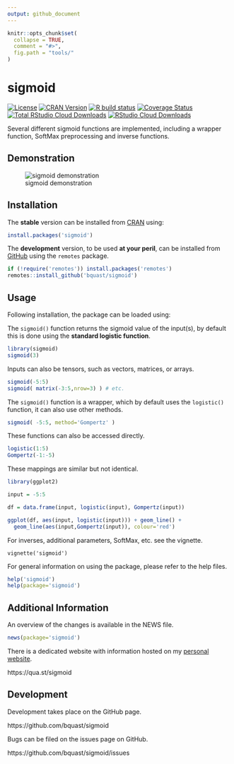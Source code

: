 ```yaml
---
output: github_document
---
```


<!-- README.md is generated from README.Rmd. Please edit that file -->

```r
knitr::opts_chunk$set(
  collapse = TRUE,
  comment = "#>",
  fig.path = "tools/"
)
```

sigmoid
=======
[![License](https://img.shields.io/badge/license-GPLv3-brightgreen.svg)](https://www.gnu.org/licenses/gpl-3.0.html)
[![CRAN Version](https://www.r-pkg.org/badges/version/sigmoid)](https://cran.r-project.org/package=sigmoid)
[![R build status](https://github.com/bquast/sigmoid/workflows/R-CMD-check/badge.svg)](https://github.com/bquast/sigmoid/actions?workflow=R-CMD-check)
[![Coverage Status](https://img.shields.io/codecov/c/github/bquast/sigmoid/master.svg)](https://about.codecov.io/bquast/sigmoid/sigmoid?branch=master)
[![Total RStudio Cloud Downloads](https://cranlogs.r-pkg.org/badges/grand-total/sigmoid?color=brightgreen)](https://cran.r-project.org/package=sigmoid)
[![RStudio Cloud Downloads](https://cranlogs.r-pkg.org/badges/sigmoid?color=brightgreen)](https://cran.r-project.org/package=sigmoid)

Several different sigmoid functions are implemented, including a wrapper function, SoftMax preprocessing and inverse functions.

Demonstration
---------------
![sigmoid demonstration](https://github.com/bquast/R-demo-GIFs/blob/master/sigmoid.gif)

Installation
------------
The **stable** version can be installed from [CRAN](https://cran.r-project.org/package=sigmoid) using:

```r
install.packages('sigmoid')
```

The **development** version, to be used **at your peril**, can be installed from [GitHub](https://github.com/bquast/sigmoid) using the `remotes` package.

```r
if (!require('remotes')) install.packages('remotes')
remotes::install_github('bquast/sigmoid')
```


Usage
-------------

Following installation, the package can be loaded using:

The `sigmoid()` function returns the sigmoid value of the input(s), by default this is done using the **standard logistic function**.

```r
library(sigmoid)
sigmoid(3)
```

Inputs can also be tensors, such as vectors, matrices, or arrays.

```r
sigmoid(-5:5)
sigmoid( matrix(-3:5,nrow=3) ) # etc.
```

The `sigmoid()` function is a wrapper, which by default uses the `logistic()` function, it can also use other methods.

```r
sigmoid( -5:5, method='Gompertz' )
```

These functions can also be accessed directly.

```r
logistic(1:5)
Gompertz(-1:-5)
```

These mappings are similar but not identical.

```r
library(ggplot2)

input = -5:5

df = data.frame(input, logistic(input), Gompertz(input))

ggplot(df, aes(input, logistic(input))) + geom_line() +
  geom_line(aes(input,Gompertz(input)), colour='red')
```

For inverses, additional parameters, SoftMax, etc. see the vignette.

```
vignette('sigmoid')
```

For general information on using the package, please refer to the help files.

```r
help('sigmoid')
help(package='sigmoid')
```

Additional Information
-----------------------

An overview of the changes is available in the NEWS file.

```r
news(package='sigmoid')
```

There is a dedicated website with information hosted on my [personal website](https://qua.st/).

https://qua.st/sigmoid


Development
-------------
Development takes place on the GitHub page.

https://github.com/bquast/sigmoid

Bugs can be filed on the issues page on GitHub.

https://github.com/bquast/sigmoid/issues
